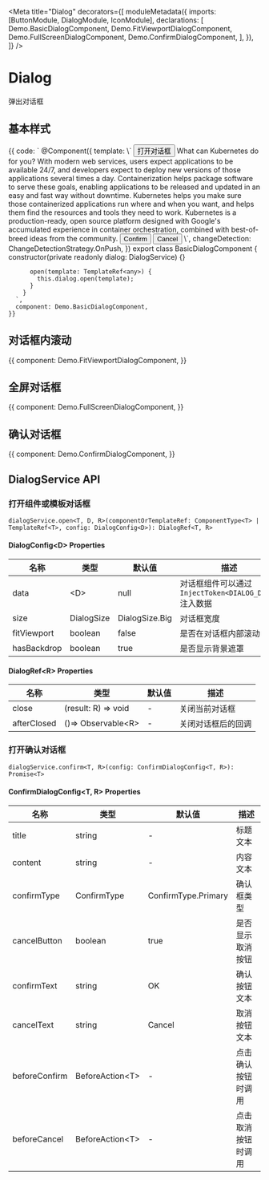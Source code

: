 


<Meta
  title="Dialog"
  decorators={[
    moduleMetadata({
      imports: [ButtonModule, DialogModule, IconModule],
      declarations: [
        Demo.BasicDialogComponent,
        Demo.FitViewportDialogComponent,
        Demo.FullScreenDialogComponent,
        Demo.ConfirmDialogComponent,
      ],
    }),
  ]}
/>

# Dialog

弹出对话框

## 基本样式

<Canvas>
  <Story name="Basic" height="500px">
    {{
      code: `
        @Component({
          template: \`
            <button aui-button="primary" (click)="open(dialog)">打开对话框</button>
            <ng-template #dialog>
              <aui-dialog-header>
                <aui-icon icon="exclamation_circle_s"></aui-icon>
                <span>What can Kubernetes do for you?</span>
              </aui-dialog-header>
              <aui-dialog-content>
                With modern web services, users expect applications to be available
                24/7, and developers expect to deploy new versions of those applications
                several times a day. Containerization helps package software to serve
                these goals, enabling applications to be released and updated in an easy
                and fast way without downtime. Kubernetes helps you make sure those
                containerized applications run where and when you want, and helps them
                find the resources and tools they need to work. Kubernetes is a
                production-ready, open source platform designed with Google's
                accumulated experience in container orchestration, combined with
                best-of-breed ideas from the community.
              </aui-dialog-content>
              <aui-dialog-footer>
                <button aui-button="primary" [auiDialogClose]="true">Confirm</button>
                <button aui-button [auiDialogClose]="false">Cancel</button>
              </aui-dialog-footer>
            </ng-template>
          \`,
          changeDetection: ChangeDetectionStrategy.OnPush,
        })
        export class BasicDialogComponent {
          constructor(private readonly dialog: DialogService) {}
        
          open(template: TemplateRef<any>) {
            this.dialog.open(template);
          }
        }
      `,
      component: Demo.BasicDialogComponent,
    }}
  </Story>
</Canvas>

## 对话框内滚动

<Canvas>
  <Story name="Fit Viewport" height="500px">
    {{
      component: Demo.FitViewportDialogComponent,
    }}
  </Story>
</Canvas>

## 全屏对话框

<Canvas>
  <Story name="Full Screen" height="500px">
    {{
      component: Demo.FullScreenDialogComponent,
    }}
  </Story>
</Canvas>

## 确认对话框

<Canvas>
  <Story name="Confirm Dialog" height="300px">
    {{
      component: Demo.ConfirmDialogComponent,
    }}
  </Story>
</Canvas>

## DialogService API

### 打开组件或模板对话框

`dialogService.open<T, D, R>(componentOrTemplateRef: ComponentType<T> | TemplateRef<T>, config: DialogConfig<D>): DialogRef<T, R>`

#### DialogConfig<D\> Properties

| 名称        | 类型       | 默认值         | 描述                                                   |
| ----------- | ---------- | -------------- | ------------------------------------------------------ |
| data        | <D\>       | null           | 对话框组件可以通过 `InjectToken<DIALOG_DATA>` 注入数据 |
| size        | DialogSize | DialogSize.Big | 对话框宽度                                             |
| fitViewport | boolean    | false          | 是否在对话框内部滚动                                   |
| hasBackdrop | boolean    | true           | 是否显示背景遮罩                                       |

#### DialogRef<R\> Properties

| 名称        | 类型                | 默认值 | 描述               |
| ----------- | ------------------- | ------ | ------------------ |
| close       | (result: R) => void | -      | 关闭当前对话框     |
| afterClosed | ()=> Observable<R\> | -      | 关闭对话框后的回调 |

### 打开确认对话框

`dialogService.confirm<T, R>(config: ConfirmDialogConfig<T, R>): Promise<T>`

#### ConfirmDialogConfig<T, R\> Properties

| 名称          | 类型             | 默认值              | 描述               |
| ------------- | ---------------- | ------------------- | ------------------ |
| title         | string           | -                   | 标题文本           |
| content       | string           | -                   | 内容文本           |
| confirmType   | ConfirmType      | ConfirmType.Primary | 确认框类型         |
| cancelButton  | boolean          | true                | 是否显示取消按钮   |
| confirmText   | string           | OK                  | 确认按钮文本       |
| cancelText    | string           | Cancel              | 取消按钮文本       |
| beforeConfirm | BeforeAction<T\> | -                   | 点击确认按钮时调用 |
| beforeCancel  | BeforeAction<T\> | -                   | 点击取消按钮时调用 |
